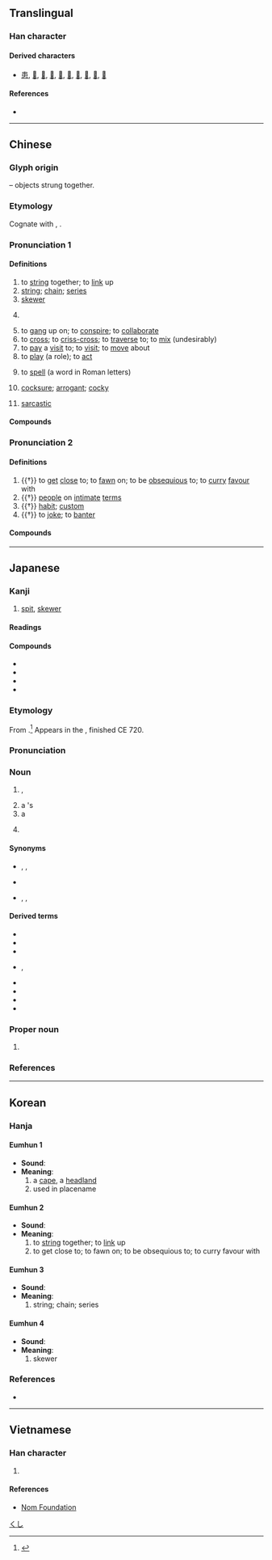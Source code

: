 {{character info/new}}
{{character info/new|0xf905}}
==Translingual==

===Han character===
{{Han char|rn=2|rad=丨|as=06|sn=7|four=50006|canj=LL|ids=⿻丨吕}}

====Derived characters====
* [[患]], [[𠁷]], [[𠁸]], [[𠁺]], [[𠁻]], [[𠳡]], [[𢈢]], [[𫡌]], [[𫡍]], [[𫡎]]

====References====
* {{Han ref|kx=0080.020|dkj=00080|dj=0162.030|hdz=10030.020|uh=4E32|ud=20018|bh=A6EA|bd=42730}}

----

==Chinese==
{{zh-forms}}

===Glyph origin===
{{Han etym}}
{{liushu|p}} – objects strung together.

===Etymology===
Cognate with {{och-l|穿|to pierce through; to wear}}, {{och-l|貫|to penetrate}}.

===Pronunciation 1===
{{zh-pron
|m=chuàn,er=y
|c=cyun3
|h=pfs=chhon
|md=chióng
|mn=chhǹg/chhoàn
|mn_note=chhǹg - vernacular; chhoàn - literary
|w=2tshoe
|oc=n,2
|ma=y
|cat=v,n,cls,c:a
}}

====Definitions====
{{zh-hanzi}}

# to [[string]] together; to [[link]] up
# [[string]]; [[chain]]; [[series]]
# [[skewer]]
# {{zh-classifier|[[strung]], [[bunch]]ed or [[cluster]]ed objects}}
#: {{zh-x|一 串 珠子|a '''string''' of beads}}
#: {{zh-x|一 串 鞭炮|a '''string''' of firecrackers}}
#: {{zh-x|一 串 葡萄|a '''bunch''' of grapes}}
# to [[gang]] up on; to [[conspire]]; to [[collaborate]]
# to [[cross]]; to [[criss-cross]]; to [[traverse]] to; to [[mix]] (undesirably)
# to [[pay]] a [[visit]] to; to [[visit]]; to [[move]] about
# to [[play]] (a role); to [[act]]
# {{lb|zh|Cantonese}} to [[spell]] (a word in Roman letters)
# {{lb|zh|Cantonese|slang|may be derived from {{zh-l|*串聯}} during the {{w|Cultural Revolution}}}} [[cocksure]]; [[arrogant]]; [[cocky]]
# {{lb|zh|Cantonese|slang}} [[sarcastic]]

====Compounds====
{{zh-der|fold=1|一串珠|一串紅|一串驪珠|一連串|不上串|串供|串同|串味|串哄|串場|串子|串定|串客|串座|串戲|串打|串換|串杖|串氣|串游|串演|串燒|串疽|串票|串秧兒|串聯|串聯電阻|串花|串花家|串街|串親戚|串講|串通|串通一氣|串道|串鈴|串門子|串騙|串鼓|串鼻子|勾串|印串|反串|大會串|客串|戚串|手串兒|獃串了皮|親串|貫串|賣串兒|連串|錢串子|香串|驪珠串|鬼串|黃串餅}}

===Pronunciation 2===
{{zh-pron
|m=guàn
|c=gwaan3
|mc=y
|oc=1,1
|cat=v,n
}}

====Definitions====
{{zh-hanzi}}

# {{†}} to [[get]] [[close]] to; to [[fawn]] on; to be [[obsequious]] to; to [[curry]] [[favour]] with
# {{†}} [[people]] on [[intimate]] [[term]]s
# {{†}} [[habit]]; [[custom]]
# {{†}} to [[joke]]; to [[banter]]

====Compounds====
{{zh-der|fold=1|串用|串習|親串|戚串|串暱|串狎}}

----

==Japanese==

===Kanji===
{{ja-kanji|grade=7|rs=丨06}}
# [[spit]], [[skewer]]

====Readings====
{{ja-readings
|goon=けん<けん<くゑん, せん
|kanon=かん<くわん, せん
|kun=くし-, つらぬ-く
}}

====Compounds====
{{der-top|Compounds}}
* {{ja-r|串刺|くしざし|[[impalement]]}}
* {{ja-r|玉串|たまぐし}}
* {{ja-r|祓%串|はらえ%ぐし}}
* {{ja-r|目%串|め%ぐし|[[suspicion]]s, {{l|en|guess}}}}
{{der-bottom}}

===Etymology===
{{wp|lang=ja}}
{{ja-kanjitab|くし|yomi=k}}

From {{inh|ja|ojp|sort=くし|-}}.<ref name="KDJ">{{R:Kokugo Dai Jiten}}</ref>  Appears in the ''{{w|Nihon Shoki}}'', finished CE 720.

===Pronunciation===
{{ja-pron|yomi=k|くし|acc=2|acc_ref=DJR}}

===Noun===
{{ja-noun|くし}}

# {{l|en|skewer}}, {{l|en|spit}}
# a {{l|en|candle}}'s {{l|en|wick}}
# a ''{{w|tamagushi}}''
# {{lb|ja|slang|computing}} {{l|en|proxy server}}
#: {{ja-usex|中国'''串'''を使わないと|ちゅうごく '''くし''' を つかわない と|if you don't use a China '''proxy server'''}}

====Synonyms====
* {{sense|skewer}} {{ja-r|串刺|くしざし}}, {{ja-r|焼串|やきぎし|rom=-}}, {{ja-r|焼き串|やきぐし}}
* {{sense|candle's wick}} {{ja-r|芯|しん}}
* {{sense|proxy}} {{ja-r|プロクシ}}, {{ja-r|プロクシ サーバー}}, {{ja-r|串鯖|くしさば}}

====Derived terms====
{{der-top}}
* {{ja-r|串%揚げ|くし%あげ}}
* {{ja-r|串柿|くしがき|skewered {{l|en|dry|dried}} {{l|en|persimmon|persimmons}}}}
* {{ja-r|串カツ|くしカツ}}
* {{ja-r|串焼|くしやき|rom=-}}, {{ja-r|串%焼き|くし%やき}}
* {{ja-r|金串|かなぐし|{{l|en|metal}} spit or skewer}}
* {{ja-r|牛%串|ぎゅう%くし|skewered {{l|en|beef}}}}
* {{ja-r|竹串|たけぐし|{{l|en|bamboo}} skewer}}
* {{ja-r|澪標|みおつくし|{{l|en|dolphin}}, channel-mark}}
{{der-bottom}}

===Proper noun===
{{ja-pos|proper|くし}}

# {{surname|lang=ja|sort=くし}}

===References===
<references/>

[[Category:ja:Cooking|くし]]

----

==Korean==

===Hanja===

====Eumhun 1====
* '''Sound''': {{ko-l|곶}}
* '''Meaning''': {{ko-l|곶}}
*# a [[cape]], a [[headland]]
*# used in placename

====Eumhun 2====
* '''Sound''': {{ko-l|관}}
* '''Meaning''': {{ko-l|꿸}}
*# to [[string]] together; to [[link]] up
*# to get close to; to fawn on; to be obsequious to; to curry favour with

====Eumhun 3====
* '''Sound''': {{ko-l|천}}
* '''Meaning''': {{ko-l|꿰미}}
*# string; chain; series

====Eumhun 4====
* '''Sound''': {{ko-l|찬}}
* '''Meaning''': {{ko-l|꼬챙이}}
*# skewer

===References===
* {{Hanja ref|nav=8116}}

----

==Vietnamese==

===Han character===
{{vi-hantu|[[xuyến]], [[quán]], [[xiên]], [[xuyên]]|rs=丨06}}

# {{defn|lang=vi|sort=丨06}}

====References====
* [http://nomfoundation.org/common/nom_details.php?codepoint=4e32 Nom Foundation]